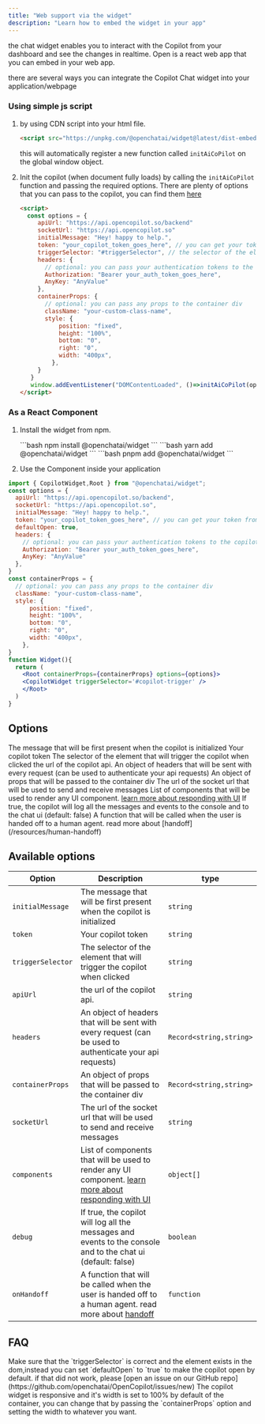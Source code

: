 ```yaml
---
title: "Web support via the widget"
description: "Learn how to embed the widget in your app"
---
```

the chat widget enables you to interact with the Copilot from your dashboard and see the changes in realtime.
Open is a react web app that you can embed in your web app. 

there are several ways you can integrate the Copilot Chat widget into your application/webpage

<CardGroup cols={2}>
  <Card title="As a JavaScript File" href='#using-simple-js-script' icon="js"></Card>
  <Card title='As a React Component (via npm)' href='#as-a-react-component' icon='react'></Card>
</CardGroup>

### Using simple js script

1. by using CDN script into your html file.
   ```html
   <script src="https://unpkg.com/@openchatai/widget@latest/dist-embed/pilot.js"></script>
   ```
   this will automatically register a new function called `initAiCoPilot` on the global window object.

2. Init the copilot (when document fully loads) by calling the `initAiCoPilot` function and passing the required options.
    There are plenty of options that you can pass to the copilot, you can find them [here](#options)
   ```html
   <script>
     const options = {
        apiUrl: "https://api.opencopilot.so/backend"
        socketUrl: "https://api.opencopilot.so"
        initialMessage: "Hey! happy to help.", 
        token: "your_copilot_token_goes_here", // you can get your token from the dashboard
        triggerSelector: "#triggerSelector", // the selector of the element that will trigger the copilot when clicked
        headers: {
          // optional: you can pass your authentication tokens to the copilot or any other header you want to send with every request
          Authorization: "Bearer your_auth_token_goes_here",
          AnyKey: "AnyValue"
        },
        containerProps: {
          // optional: you can pass any props to the container div
          className: "your-custom-class-name",
          style: {
              position: "fixed",
              height: "100%",
              bottom: "0",
              right: "0",
              width: "400px",
            },
        } 
      }
      window.addEventListener("DOMContentLoaded", ()=>initAiCoPilot(options)); // window.onload
   </script>
   ```

### As a React Component

1. Install the widget from npm.

   <Tabs>
     <Tab title="npm">
     ```bash
      npm install @openchatai/widget 
      ```
      </Tab>
     <Tab title="yarn">
     ```bash
      yarn add @openchatai/widget 
      ```
      </Tab>
     <Tab title="pnpm">
     ```bash 
     pnpm add @openchatai/widget 
     ```
     </Tab>
   </Tabs>

2. Use the Component inside your application

```jsx
import { CopilotWidget,Root } from "@openchatai/widget"; 
const options = {
  apiUrl: "https://api.opencopilot.so/backend",
  socketUrl: "https://api.opencopilot.so", 
  initialMessage: "Hey! happy to help.",
  token: "your_copilot_token_goes_here", // you can get your token from the dashboard
  defaultOpen: true,
  headers: {
    // optional: you can pass your authentication tokens to the copilot or any other header you want to send with every request
    Authorization: "Bearer your_auth_token_goes_here",
    AnyKey: "AnyValue"
  },
}
const containerProps = {
  // optional: you can pass any props to the container div
  className: "your-custom-class-name",
  style: {
      position: "fixed",
      height: "100%",
      bottom: "0",
      right: "0",
      width: "400px",
    },
}
function Widget(){
  return (
    <Root containerProps={containerProps} options={options}>
    <CopilotWidget triggerSelector='#copilot-trigger' />
    </Root>
  )
}
```

## Options

<ResponseField name="Options" type="Object">
  <Expandable title="properties">
    <ResponseField name="initialMessage" type="string">
      The message that will be first present when the copilot is initialized
    </ResponseField>
    <ResponseField name="token" type="string">
      Your copilot token
    </ResponseField>
    <ResponseField name="triggerSelector" type="string">
      The selector of the element that will trigger the copilot when clicked
    </ResponseField>
    <ResponseField name="apiUrl" type="string">
      the url of the copilot api.
    </ResponseField>
    <ResponseField name="headers" type="Object">
      An object of headers that will be sent with every request (can be used to authenticate your api requests)
    </ResponseField>
    <ResponseField name="containerProps" type="Object">
      An object of props that will be passed to the container div
    </ResponseField>
    <ResponseField name="socketUrl" type="string">
      The url of the socket url that will be used to send and receive messages
    </ResponseField>
    <ResponseField name="components" type="Object">
      List of components that will be used to render any UI component. <a href="/widget/not-gen-ui">learn more about responding with UI</a>
    </ResponseField>
    <ResponseField name="debug" type="boolean">
      If true, the copilot will log all the messages and events to the console and to the chat ui (default: false)
    </ResponseField>
    <ResponseField name="onHandoff" type="function">
      A function that will be called when the user is handed off to a human agent. read more about [handoff](/resources/human-handoff)
    </ResponseField>
  </Expandable>
</ResponseField>


## Available options

| Option            | Description                                                                                               | type                    |
| ----------------- | --------------------------------------------------------------------------------------------------------- | ----------------------- |
| `initialMessage`  | The message that will be first present when the copilot is initialized                                    | `string`                |
| `token`           | Your copilot token                                                                                        | `string`                |
| `triggerSelector` | The selector of the element that will trigger the copilot when clicked                                    | `string`                |
| `apiUrl`          | the url of the copilot api.                                                                               | `string`                |
| `headers`         | An object of headers that will be sent with every request (can be used to authenticate your api requests) | `Record<string,string>` |
| `containerProps`  | An object of props that will be passed to the container div                                               | `Record<string,string>` |
| `socketUrl`       | The url of the socket url that will be used to send and receive messages                               | `string`                   |
| `components`      | List of components that will be used to render any UI component. [learn more about responding with UI](/widget/not-gen-ui) | `object[]` |
| `debug`           | If true, the copilot will log all the messages and events to the console and to the chat ui (default: false) | `boolean`               |
| `onHandoff`       | A function that will be called when the user is handed off to a human agent. read more about [handoff](/resources/human-handoff) | `function`              |

## FAQ

<AccordionGroup>
  <Accordion title="The copilot widget is not showing up">
    Make sure that the `triggerSelector` is correct and the element exists in
    the dom,instead you can set `defaultOpen` to `true` to make the copilot open by default.
    if that did not work, please [open an issue on our GitHub repo](https://github.com/openchatai/OpenCopilot/issues/new)
  </Accordion>

  <Accordion title="The copilot widget is so small">
    The copilot widget is responsive and it's width is set to 100% by default of the container, you can change that by passing the
    `containerProps` option and setting the width to whatever you want.
  </Accordion>
</AccordionGroup>